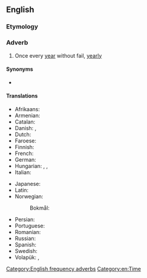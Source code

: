 ==English==

===Etymology===
{{suffix|en|annual|ly}}

===Adverb===
{{en-adv|-}}

# Once every [[year]] without fail, [[yearly]]

====Synonyms====
* {{l|en|perennially}}

====Translations====
{{trans-top|once every year}}
* Afrikaans: {{t+|af|jaarliks}}
* Armenian: {{t+|hy|տարեկան}}
* Catalan: {{t+|ca|anualment}}
* Danish: {{t+|da|årlig}}, {{t|da|årligt}}
* Dutch: {{t+|nl|jaarlijks}}
* Faroese: {{t|fo|árliga}}
* Finnish: {{t+|fi|vuosittain}}
* French: {{t+|fr|annuellement}}
* German: {{t+|de|jährlich}}
* Hungarian: {{t|hu|évenként}}, {{t+|hu|évente}}, {{t|hu|minden évben}}
* Italian: {{t+|it|annualmente}}
{{trans-mid}}
* Japanese: {{t+|ja|毎年|tr=maitoshi}}
* Latin: {{t|la|quotannīs}}
* Norwegian:
*: Bokmål: {{t+|nb|årlig}}
* Persian: {{t+|fa|سالانه}}
* Portuguese: {{t|pt|anualmente}}
* Romanian: {{t|ro|[[în]] [[mod]] [[anual]]}}
* Russian: {{t+|ru|ежего́дно}}
* Spanish: {{t+|es|anualmente}}
* Swedish: {{t+|sv|årligen}}
* Volapük: {{t+|vo|alyelo}}, {{t|vo|alyeliko}}
{{trans-bottom}}

[[Category:English frequency adverbs]]
[[Category:en:Time]]